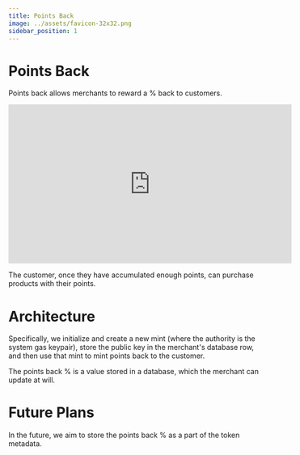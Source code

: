 ```yaml
---
title: Points Back
image: ../assets/favicon-32x32.png
sidebar_position: 1
---
```


# Points Back

Points back allows merchants to reward a % back to customers.

<iframe
    width="560"
    height="315"
    src="https://www.youtube.com/embed/wxc927weLQ0"
    title="YouTube video player"
    frameborder="0"
    allow="accelerometer; autoplay; clipboard-write; encrypted-media; gyroscope; picture-in-picture; web-share"
    allowfullscreen
></iframe>

The customer, once they have accumulated enough points, can purchase products with their points.

# Architecture

Specifically, we initialize and create a new mint (where the authority is the system gas keypair), store the public key in the merchant's database row, and then use that mint to mint points back to the customer.

The points back % is a value stored in a database, which the merchant can update at will.

# Future Plans

In the future, we aim to store the points back % as a part of the token metadata.
